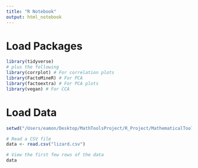 ```yaml
---
title: "R Notebook"
output: html_notebook
---
```

# Load Packages
```r
library(tidyverse)
# plus the following
library(corrplot) # For correlation plots
library(FactoMineR) # For PCA
library(factoextra) # For PCA plots
library(vegan) # For CCA
```
# Load Data
```r
setwd("/Users/eamon/Desktop/MathToolsProject/R_Project/MathematicalTools")

# Read a CSV file
data <- read.csv("lizard.csv")

# View the first few rows of the data
data
```

